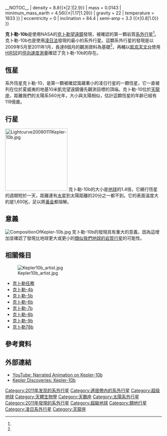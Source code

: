 __NOTOC__
{{Planetbox begin
| name=克卜勒-10b
}}
{{Planetbox image
| image = Exoplanet Comparison Kepler-10 b.png
| caption = 克卜勒-10b與地球大小的比較。 
}}
{{Planetbox star
| star = [[克卜勒-10|克卜勒-10]]<ref name="datatable"/>
| constell= [[天龍座|天龍座]]
| RA = {{RA|19|02|43}}
| DEC= {{DEC|+50|14|29}}
| app_mag = 10.96
| dist_ly = 564 ± 88
| dist_pc = 173 ± 27
| class = G
| mass = 0.895 ± 0.6
| radius = 1.056 ± 0.021
| temperature = 5627 ± 44
| metallicity = −0.15 ± 0.04
| age = 11.9 ± 4.5
}}
{{Planetbox character
| radius = 0.127 ± 0.0003
| radius_earth =1.416{{±|0.033|0.036}}
| density = 8.8{{±|2.1|2.9}}
| mass = 0.0143
| minimum_mass_earth = 4.56{{±|1.17|1.29}}
| gravity = 22
| temperature = 1833
}}
{{Planetbox orbit
| period = 0.837495
| semimajor = 0.01684 {{±|0.00032|0.00034}}
| eccentricity = 0
| inclination =  84.4
| semi-amp = 3.3 {{±|0.8|1.0}}
}}
{{Planetbox discovery
| discovery_date = 2011年1月10日
| discoverers = Batalha ''et al.''
| discovery_method = [[凌日法|凌日法]] ([[克卜勒任務|克卜勒任務]])
| discovery_status = Announced
}}
{{Planetbox end}}

'''克卜勒-10b'''是使用NASA的[[克卜勒任務|克卜勒望遠鏡]]發現，被確認的第一顆岩質[[系外行星|系外行星]]<ref name="BBCNews"/>。{{As of|2011|1|}}克卜勒-10b也是使用[[凌日法|凌日法]]發現的最小的系外行星。這顆系外行星的發現是以2009年5月至2011年1月，長達8個月的觀測資料為基礎<ref name="NASANews"/>，再輔以[[凱克天文台|凱克天文台]]使用[[凱克望遠鏡#儀器|HIRSE]]的[[都卜勒光譜儀|徑向速度測量]]確認了克卜勒-10b的存在。

== 恆星 ==
{{main|克卜勒-10}}
系外恆星克卜勒-10，是第一顆被確認窩藏著小的凌日行星的一顆恆星，它一直被列在位於夏威夷的地基10米凱克望遠鏡優先觀測目標的頂端。克卜勒-10位於[[天龍座|天龍座]]，距離我們的太陽系560光年，大小與太陽相似，估計這顆恆星的年齡已經有119億歲。

== 行星 ==
[[File:Lightcurve20090111Kepler-10b.jpg|200px]]
克卜勒-10b的大小是[[地球|地球]]的1.4倍，它繞行恆星的週期短於一天，距離連有[[水星|水星]]到太陽距離的20分之一都不到。它的表面温度大約是1,600[[熱力學溫標|K]]，足以將[[黃金|黃金]]都熔解。

== 意義 ==
[[File:CompositionOfKepler-10b.jpg|thumb]]
克卜勒-10b的發現具有重大的意義，因為這增加並確認了發現比地球更大或更小的[[类地行星|類似我們地球的岩質行星]]的可能性。

== 相關條目 ==

[[File:Kepler10b_artist.jpg|thumb]]
* [[克卜勒任務|克卜勒任務]]
* [[開普勒4b|克卜勒-4b]]
* [[開普勒5b|克卜勒-5b]]
* [[開普勒6b|克卜勒-6b]]
* [[開普勒7b|克卜勒-7b]]
* [[開普勒8b|克卜勒-8b]]
* [[克卜勒-9b|克卜勒-9b]]
* [[克卜勒78b|克卜勒78b]]

== 參考資料 ==
{{reflist|refs=

<ref name="datatable">{{cite web |url=http://kepler.nasa.gov/Mission/discoveries/ |title=Summary Table of Kepler Discoveries |date=2010-08-26 |work= |publisher=NASA |accessdate=2010-09-01 |archive-date=2017-04-01 |archive-url=https://web.archive.org/web/20170401080610/https://kepler.nasa.gov/MIssion/discoveries/ |dead-url=yes }}</ref>

<ref name="BBCNews">{{cite web |url=http://www.bbc.co.uk/news/science-environment-12158028 |title=BBC News |date=2010-01-10 |publisher=BBC |accessdate=2010-11-01 |archive-date=2015-12-27 |archive-url=https://web.archive.org/web/20151227114418/http://www.bbc.co.uk/news/science-environment-12158028 |dead-url=no }}</ref>

<ref name="NASANews">{{cite web |url=http://www.nasa.gov/topics/universe/features/rocky_planet.html |title=NASA'S Kepler Mission Discovers Its First Rocky Planet |date=2011-01-10 |work= |publisher=NASA |accessdate=2011-01-10 |archive-date=2015-06-27 |archive-url=https://web.archive.org/web/20150627200219/http://www.nasa.gov/topics/universe/features/rocky_planet.html |dead-url=no }}</ref>

}}

== 外部連結 ==
{{commonscat-inline|Kepler-10 b}}
* [http://www.youtube.com/watch?v=S5ZJEiGOHTo YouTube: Narrated Animation on Kepler-10b] {{Wayback|url=http://www.youtube.com/watch?v=S5ZJEiGOHTo |date=20140618203802 }}
* [http://kepler.nasa.gov/Mission/discoveries/kepler10b/ Kepler Discoveries: Kepler-10b] {{Wayback|url=http://kepler.nasa.gov/Mission/discoveries/kepler10b/ |date=20151106162211 }}

{{Sky|19|2|43|+|50|14|29|564}}

{{DEFAULTSORT:克}}
[[Category:2011年发现的系外行星|Category:2011年发现的系外行星]]
[[Category:適居帶內的系外行星|Category:適居帶內的系外行星]]
[[Category:超级地球|Category:超级地球]]
[[Category:天體生物學|Category:天體生物學]]
[[Category:天鵝座|Category:天鵝座]]
[[Category:太陽系外行星|Category:太陽系外行星]]
[[Category:2011年發現的系外行星|Category:2011年發現的系外行星]]
[[Category:超級地球|Category:超級地球]]
[[Category:類地行星|Category:類地行星]]
[[Category:凌日系外行星|Category:凌日系外行星]]
[[Category:天龍座|Category:天龍座]]